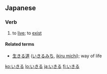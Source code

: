 ==Japanese==

===Verb===
{{ja-verb|h|type=2|rom=ikiru}}

# {{ja-def|生きる|活きる}} to [[live]]; to [[exist]]

====Related terms====
* [[生きる道]] ([[いきるみち]], [[ikiru michi]]); way of life

[[ko:いきる]]
[[lo:いきる]]
[[ja:いきる]]
[[fi:いきる]]